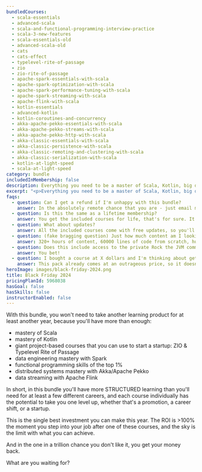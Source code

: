 ```yaml
---
bundledCourses:
  - scala-essentials
  - advanced-scala
  - scala-and-functional-programming-interview-practice
  - scala-3-new-features
  - scala-essentials-old
  - advanced-scala-old
  - cats
  - cats-effect
  - typelevel-rite-of-passage
  - zio
  - zio-rite-of-passage
  - apache-spark-essentials-with-scala
  - apache-spark-optimization-with-scala
  - apache-spark-performance-tuning-with-scala
  - apache-spark-streaming-with-scala
  - apache-flink-with-scala
  - kotlin-essentials
  - advanced-kotlin
  - kotlin-coroutines-and-concurrency
  - akka-apache-pekko-essentials-with-scala
  - akka-apache-pekko-streams-with-scala
  - akka-apache-pekko-http-with-scala
  - akka-classic-essentials-with-scala
  - akka-classic-persistence-with-scala
  - akka-classic-remoting-and-clustering-with-scala
  - akka-classic-serialization-with-scala
  - kotlin-at-light-speed
  - scala-at-light-speed
category: bundle
includedInMembership: false
description: Everything you need to be a master of Scala, Kotlin, big data, functional programming and distributed systems. Years of experience compressed into weeks. An outrageous offer that comes once a year.
excerpt: "<p>Everything you need to be a master of Scala, Kotlin, big data, functional programming and distributed systems. Years of experience compressed into weeks. An outrageous offer that comes once a year!</p>"
faqs:
  - question: Can I get a refund if I'm unhappy with this bundle?
    answer: In the absolutely remote chance that you are - just email me and you'll have your money back.
  - question: Is this the same as a lifetime membership?
    answer: You get the included courses for life, that's for sure. It's just that this bundle doesn't contain any future courses, unlike the monthly/yearly membership.
  - question: What about updates?
    answer: All the included courses come with free updates, so you'll get all of them for free.
  - question: (fake bragging question) Just how much content am I looking at?
    answer: 320+ hours of content, 60000 lines of code from scratch, hundreds of lessons and hundreds of live examples and exercises. Plus takeaway slides.
  - question: Does this include access to the private Rock the JVM community?
    answer: You bet!
  - question: I bought a course at X dollars and I'm thinking about getting this bundle. Do you offer discounts?
    answer: This pack already comes at an outrageous price, so it doesn't have additional discounts. "Discount" is its middle name, for crying out loud 😄
heroImage: images/black-friday-2024.png
title: Black Friday 2024
pricingPlanId: 5968038
hasGoal: false
hasSkills: false
instructorEnabled: false
---
```



<CourseLayout>
<Fragment slot="description">
    <Section title="$2715 worth of courses for $395." color="#003366">
        <Prose class="mx-auto max-w-3xl">
With this bundle, you won't need to take another learning product for at least another year, because you'll have more than enough:

- mastery of Scala
- mastery of Kotlin
- giant project-based courses that you can use to start a startup: ZIO & Typelevel Rite of Passage
- data engineering mastery with Spark
- functional programming skills of the top 1%
- distributed systems mastery with Akka/Apache Pekko
- data streaming with Apache Flink

In short, in this bundle you'll have more STRUCTURED learning than you'll need for at least a few different careers, and each course individually has the potential to take you one level up, whether that's a promotion, a career shift, or a startup.

This is the single best investment you can make this year. The ROI is >100% the moment you step into your job after one of these courses, and the sky is the limit with what you can achieve.

And in the one in a trillion chance you don't like it, you get your money back.

What are you waiting for?

</Prose>
</Section>

</Fragment>
</CourseLayout>
